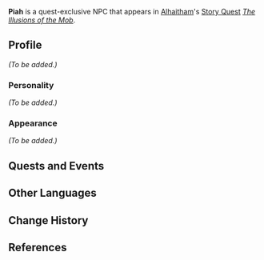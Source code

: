 {{Meta
<!-- Remove this template after adding the missing info -->
|missing_NPC_profile  = yes
<!--
|missing_NPC_idle     = yes
|missing_NPC_dialogue = yes
-->
}}
{{Character Infobox
|type             = Quest NPC
|image            = NPC Piah.png
|realname         = <!-- Optional, if different from in-game name -->
|deceased         = <!-- Past (for deceased prior to events of the game) or free response -->
|region           = Sumeru
|location         = <!-- Where the character appears, if different from Region -->
|affiliation      = Spantamad
|title            = Researcher

|ancestry         = <!-- Clan/family -->
|father           = 
|mother           = 
|spouse           = 
|sibling          = 
|child            = 
|relative         = 

|voiceEN          = [[imdb:nm6212511|Daisy Guevara]]<ref name="Daisy Guevara">Twitter: [https://twitter.com/DaisyG_VA/status/1626315306049105921 EN VA Self Announcement]</ref>
|voiceCN          = 
|voiceJP          = 
|dialoguereward   = 
}}
'''Piah''' is a quest-exclusive NPC that appears in [[Alhaitham]]'s [[Story Quest]] ''[[The Illusions of the Mob]]''.
<!--
==Location==
{{subst:#tag:gallery|
NPC Location {{subst:PAGENAME}}.png{{subst:!}}{{subst:PAGENAME}}'s location
NPC Location {{subst:PAGENAME}} Context.png{{subst:!}}Additional context
}}
-->
==Profile==
<!--Detailed story/lore information goes here.-->
''(To be added.)''

===Personality===
''(To be added.)''

===Appearance===
<!--Keep appearance section short and concise. Limit to 2 paragraphs with 3-4 sentences each.-->
''(To be added.)''

==Quests and Events==
{{Quests and Events}}
<!--
==Idle Quotes==
{{Dialogue start}}
: {{DIcon|Idle}} {{Tx}}
:: {{A|VO {{subst:PAGENAME}} 01.ogg}} "{{Tx}}"
{{Dialogue end}}

==Dialogue==
{{Dialogue start}}
:'''{{subst:PAGENAME}}:''' 
:{{DIcon}}
{{Dialogue end}}
<!--
==Event Dialogue==
===Event Name===
{{Dialogue start}}
:'''{{subst:PAGENAME}}:'''
{{Dialogue end}}

==Trivia==
* 
-->
==Other Languages==
{{Other Languages
|default_hidden = 1
|en      = Piah
|zhs     = 皮雅
|zhs_rm  = Píyǎ
|zht     = 皮雅
|zht_rm  = Píyǎ
|ja      = ピア
|ja_rm   = Pia
|ko      = 피아
|es      = Piah
|fr      = Piah
|ru      = Пия
|th      = Piah
|vi      = Piah
|de      = Piah
|id      = Piah
|pt      = Piah
|tr      = Piah
|it      = Piah
}}

==Change History==
{{Change History|3.4}}

==References==
{{Reflist}}